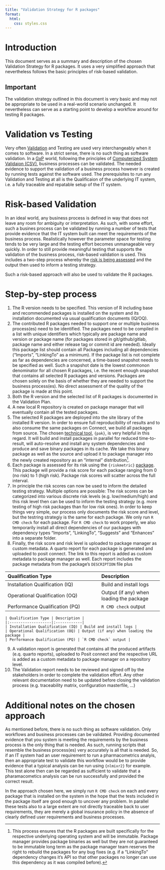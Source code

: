 ```yaml
---
title: "Validation Strategy for R packages"
format: 
  html:
    css: styles.css
---
```


# Introduction

This document serves as a summary and description of the chosen Validation Strategy for R packages. It uses a very simplified approach that nevertheless follows the basic principles of risk-based validation. 

::: {.callout-important}
## Important

The validation strategy outlined in this document is very basic and may not be appropriate to be used in a real-world scenario unchanged. It nevertheless can serve as a starting point to develop a workflow around for testing R packages. 
:::

# Validation vs Testing

Very often [Validation](https://en.wikipedia.org/wiki/Validation_(drug_manufacture)) and Testing are used very interchangeably when it comes to software. In a strict sense, there is no such thing as software validation. In a [GxP](https://en.wikipedia.org/wiki/GxP) world, following the principles of [Computerized System Validaion (CSV)](https://en.wikipedia.org/wiki/Computerized_system_validation), business processes can be validated. The needed evidence to support the validation of a business process however is created by running tests against the software used. The prerequisites to run any Validation and Testing at all is the Qualificaion of the underlying IT system, i.e. a fully traceable and repatable setup of the IT system. 

# Risk-based Validation

In an ideal world, any business process is defined in way that does not leave any room for ambiguity or interpretation. As such, with some effort, such a busines process can be validated by running a number of tests that provide evidence that the IT system built can meet the requirements of the business process. Realistically however the parameter space for testing tends to be very large and the testing effort becomes unmanageable very quickly. In order to still provide meaningful testing that supports the validation of the business process, risk-based validation is used. This includes a two-step process whereby the [risk is being assessed](https://en.wikipedia.org/wiki/Risk_assessment) and the output then used to inform a testing strategy. 

Such a risk-based approach will also be used to validate the R packages. 

# Step-by-step process

1. The R version needs to be specified. This version of R including base and recommended packages is installed on the system and its installation documented via usual qualification documents (IQ/OQ). 
2. The contributed R packages needed to support one or multiple business process(es) need to be identified. The packages need to be compiled in a list with unique identifiers which typically are package name and version or package name (for packages stored in git/github/gitlab, package name and either release tag or commit id are needed). Ideally this package list should contain all Packages including all dependencies ("Imports", "LinkingTo" as a minimum). If the package list is not complete as far as dependencies are concerned, a time-based snapshot needs to be specified as well. Such a snapshot date is the lowest commonon denominator for all chosen R packages, i.e. the recent enough snapshot that contains all selected R packages and versions. Packages are chosen solely on the basis of whether they are needed to support the business process(es). No direct assessment of the quality of the package is made at this point. 
3. Both the R version and the selected list of R packages is documented in the Validation Plan. 
4. A new local R repository is created on package manager that will eventually contain all the tested packages. 
5. The selected R packages are deployed into the site library of the installed R version. In order to ensure full reproducibility of results and to also consume the same packages on Connect, we build all packages from source. The chosen [technical tool](https://pak.r-lib.org), `{pak}`, is very helpful in this regard. It will build and install packages in parallel for reduced time-to-result, will auto-resolve and install any system dependencies and produce and save binary packages in its cache. We take this binary package as well as the source and upload it to package manager into the newly created repository as an "internal" distribution[^1]. 
6. Each package is assessed for its risk using the `{riskmetric}` [package](https://pharmar.github.io/riskmetric/). This package will provide a risk score for each package ranging from 0 (no risk) to 1 (high risk). Package risk scores will scatter across the full interval. 
7. In principle the risk scores can now be used to inform the detailed testing strategy. Multiple options are possible: The risk scores can be categorized into various discrete risk levels (e.g. low/medium/high) and this risk level then can be used to inform the testing strategy (e.g. more testing of high risk packages than for low risk ones). In order to keep things very simple, our process only documents the risk score and level, but the testring strategiy is the same for each package. We only run `R CMD check` for each package. For `R CMD check` to work properly, we also temporarily install all direct dependencies of our packages with dependency types "Imports", "LinkingTo", "Suggests" and "Enhances" into a separate folder. 
8. Finally, the risk score and risk level is uploaded to package manager as custom metadata. A quarto report for each package is generated and uploaded to posit connect. The link to this report is added as custom metadata to package manager as well. Each report includes the package metadata from the package's `DESCRIPTION` file plus 

::: {.content-visible when-format="html"}
::: {.indented-table}
| Qualification Type | Description |
|:-------------------|:------------|
| Installation Qualification (IQ) | Build and install logs |
| Operational Qualification (OQ) | Output (if any) when loading the package |
| Performance Qualification (PQ) | `R CMD check` output |
:::
:::

::: {.content-visible when-format="pdf"}
    | Qualification Type | Description |
    |:-------------------|:------------|
    | Installation Qualification (IQ) | Build and install logs |
    | Operational Qualification (OQ) | Output (if any) when loading the package |
    | Performance Qualification (PQ) | `R CMD check` output |
:::

9. A validation report is generated that contains all the produced artifacts (e.q. quarto reports), uploaded to Posit connect and the respective URL is added as a custom metadata to package manager on a repository level. 
10. The Validation report needs to be reviewed and signed off by the stakeholders in order to complete the validation effort. Any other relevant documentation need to be updated before closing the validation process (e.g. traceability matrix, configuration masterfile, ...) 

[^1]: This process ensures that the R packages are built specifically for the respective underlying operating system and will be immutable. Package manager provides package binaries as well but they are not guaranteed to be immutable long term as the package manager team reserves the right to rebuild the packages for any bug fixes (e.g. if a "LinkingTo" dependency changes it's API so that other packages no longer can use this dependency as it was compiled before). 

# Additional notes on the chosen approach

As mentioned before, there is no such thing as software validation. Only workflows and business processes can be validated. Providing documented evidence that you system is meeting the requirements by the business process is the only thing that is needed. As such, running scripts that resemble the business process(es) very accurately is all that is needed. So, if an IT system had an user requirement to run a pharmacometrics analyis, then an appropriate test to validate this workflow would be to provide evidence that a typical analysis can be run using `{nlmixr2}` for example. This test alone then can be regarded as sufficient to validate that a pharamacometics analysis can be run successfully and provided the correct result. 

In the approach chosen here, we simply run `R CMD check` on each and every package that is installed on the system in the hope that the tests included in the package itself are good enough to uncover any problem. In parallel these tests also to a large extent are not directly traceable back to user requirements, they are merely a global insurance policy in the absence of clearly defined user requirements and business processes. 